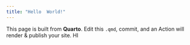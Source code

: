 ```yaml
---
title: "Hello  World!"
---
```


This page is built from **Quarto**. Edit this `.qmd`, commit, and an Action will render & publish your site. HI
